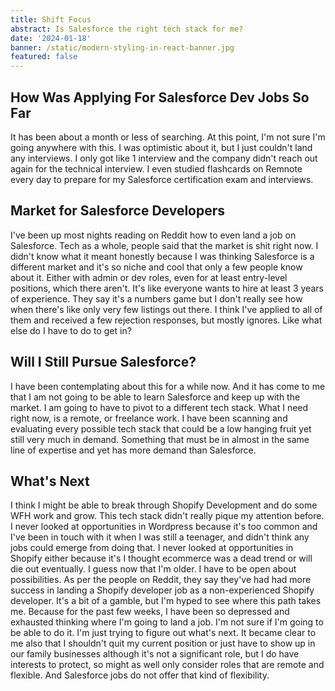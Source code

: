 ```yaml
---
title: Shift Focus
abstract: Is Salesforce the right tech stack for me?
date: '2024-01-18'
banner: /static/modern-styling-in-react-banner.jpg
featured: false
---
```


## How Was Applying For Salesforce Dev Jobs So Far
It has been about a month or less of searching. At this point, I'm not sure I'm going anywhere with this. I was optimistic about it, but I just couldn't land any interviews. I only got like 1 interview and the company didn't reach out again for the technical interview. I even studied flashcards on Remnote every day to prepare for my Salesforce certification exam and interviews.

## Market for Salesforce Developers
I've been up most nights reading on Reddit how to even land a job on Salesforce. Tech as a whole, people said that the market is shit right now. I didn't know what it meant honestly because I was thinking Salesforce is a different market and it's so niche and cool that only a few people know about it. Either with admin or dev roles, even for at least entry-level positions, which there aren't. It's like everyone wants to hire at least 3 years of experience. They say it's a numbers game but I don't really see how when there's like only very few listings out there. I think I've applied to all of them and received a few rejection responses, but mostly ignores. Like what else do I have to do to get in?


## Will I Still Pursue Salesforce?
I have been contemplating about this for a while now. And it has come to me that I am not going to be able to learn Salesforce and keep up with the market. I am going to have to pivot to a different tech stack. What I need right now, is a remote, or freelance work. I have been scanning and evaluating every possible tech stack that could be a low hanging fruit yet still very much in demand. Something that must be in almost in the same line of expertise and yet has more demand than Salesforce.

## What's Next
I think I might be able to break through Shopify Development and do some WFH work and grow. This tech stack didn't really pique my attention before. I never looked at opportunities in Wordpress because it's too common and I've been in touch with it when I was still a teenager, and didn't think any jobs could emerge from doing that. I never looked at opportunities in Shopify either because it's I thought ecommerce was a dead trend or will die out eventually. I guess now that I'm older. I have to be open about possibilities. As per the people on Reddit, they say they've had had more success in landing a Shopify developer job as a non-experienced Shopify developer. It's a bit of a gamble, but I'm hyped to see where this path takes me. Because for the past few weeks, I have been so depressed and exhausted thinking where I'm going to land a job. I'm not sure if I'm going to be able to do it. I'm just trying to figure out what's next. It became clear to me also that I shouldn't quit my current position or just have to show up in our family businesses although it's not a significant role, but I do have interests to protect, so might as well only consider roles that are remote and flexible. And Salesforce jobs do not offer that kind of flexibility.

